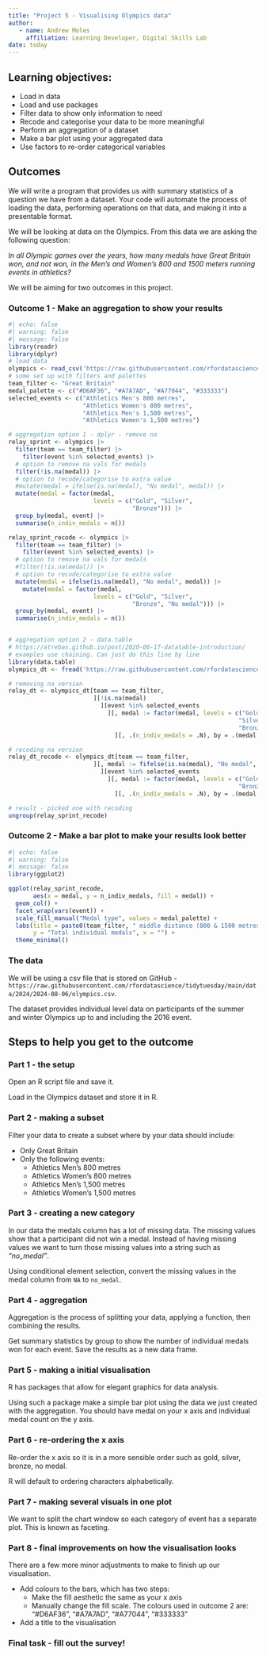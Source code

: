 ```yaml
---
title: "Project 5 - Visualising Olympics data"
author:
   - name: Andrew Moles
     affiliation: Learning Developer, Digital Skills Lab
date: today
---
```


## Learning objectives:
- Load in data
- Load and use packages
- Filter data to show only information to need
- Recode and categorise your data to be more meaningful
- Perform an aggregation of a dataset
- Make a bar plot using your aggregated data
- Use factors to re-order categorical variables

## Outcomes

We will write a program that provides us with summary statistics of a question we have from a dataset. Your code will automate the process of loading the data, performing operations on that data, and making it into a presentable format. 

We will be looking at data on the Olympics. From this data we are asking the following question: 

*In all Olympic games over the years, how many medals have Great Britain won, and not won, in the Men's and Women's 800 and 1500 meters running events in athletics?*

We will be aiming for two outcomes in this project. 

### Outcome 1 - Make an aggregation to show your results

```r
#| echo: false
#| warning: false
#| message: false
library(readr)
library(dplyr)
# load data
olympics <- read_csv('https://raw.githubusercontent.com/rfordatascience/tidytuesday/main/data/2024/2024-08-06/olympics.csv')
# some set up with filters and palettes
team_filter <- "Great Britain"
medal_palette <- c("#D6AF36", "#A7A7AD", "#A77044", "#333333")
selected_events <- c("Athletics Men's 800 metres", 
                     "Athletics Women's 800 metres", 
                     "Athletics Men's 1,500 metres", 
                     "Athletics Women's 1,500 metres")

# aggregation option 1 - dplyr - remove na
relay_sprint <- olympics |>
  filter(team == team_filter) |>
    filter(event %in% selected_events) |>
  # option to remove na vals for medals
  filter(!is.na(medal)) |>
  # option to recode/categorise to extra value
  #mutate(medal = ifelse(is.na(medal), "No medal", medal)) |>
  mutate(medal = factor(medal, 
                        levels = c("Gold", "Silver", 
                                   "Bronze"))) |>
  group_by(medal, event) |>
  summarise(n_indiv_medals = n())

relay_sprint_recode <- olympics |>
  filter(team == team_filter) |>
    filter(event %in% selected_events) |>
  # option to remove na vals for medals
  #filter(!is.na(medal)) |>
  # option to recode/categorise to extra value
  mutate(medal = ifelse(is.na(medal), "No medal", medal)) |>
    mutate(medal = factor(medal, 
                        levels = c("Gold", "Silver", 
                                   "Bronze", "No medal"))) |>
  group_by(medal, event) |>
  summarise(n_indiv_medals = n())


# aggregation option 2 - data.table
# https://atrebas.github.io/post/2020-06-17-datatable-introduction/
# examples use chaining. Can just do this line by line
library(data.table)
olympics_dt <- fread('https://raw.githubusercontent.com/rfordatascience/tidytuesday/main/data/2024/2024-08-06/olympics.csv')

# removing na version
relay_dt <- olympics_dt[team == team_filter, 
                        ][!is.na(medal)
                          ][event %in% selected_events
                            ][, medal := factor(medal, levels = c("Gold", 
                                                                 "Silver", 
                                                                 "Bronze"))
                              ][, .(n_indiv_medals = .N), by = .(medal, event)]

# recoding na version
relay_dt_recode <- olympics_dt[team == team_filter, 
                        ][, medal := fifelse(is.na(medal), "No medal", medal)
                          ][event %in% selected_events
                            ][, medal := factor(medal, levels = c("Gold", "Silver", 
                                                                 "Bronze", "No medal"))
                              ][, .(n_indiv_medals = .N), by = .(medal, event)]

# result - picked one with recoding
ungroup(relay_sprint_recode)
```


### Outcome 2 - Make a bar plot to make your results look better


```r
#| echo: false
#| warning: false
#| message: false
library(ggplot2)

ggplot(relay_sprint_recode,
       aes(x = medal, y = n_indiv_medals, fill = medal)) +
  geom_col() +
  facet_wrap(vars(event)) +
  scale_fill_manual("Medal type", values = medal_palette) +
  labs(title = paste0(team_filter, " middle distance (800 & 1500 metres) medals at all Olympics"),
       y = "Total individual medals", x = "") +
  theme_minimal()
```


### The data

We will be using a csv file that is stored on GitHub - `https://raw.githubusercontent.com/rfordatascience/tidytuesday/main/data/2024/2024-08-06/olympics.csv`. 

The dataset provides individual level data on participants of the summer and winter Olympics up to and including the 2016 event. 

## Steps to help you get to the outcome

### Part 1 - the setup
Open an R script file and save it.  

Load in the Olympics dataset and store it in R. 

### Part 2 - making a subset
Filter your data to create a subset where by your data should include:

- Only Great Britain  
- Only the following events:
  * Athletics Men's 800 metres
  * Athletics Women's 800 metres
  * Athletics Men's 1,500 metres
  * Athletics Women's 1,500 metres

### Part 3 - creating a new category
In our data the medals column has a lot of missing data. The missing values show that a participant did not win a medal. Instead of having missing values we want to turn those missing values into a string such as *"no_medal"*. 

Using conditional element selection, convert the missing values in the medal column from `NA` to `no_medal`. 

### Part 4 - aggregation
Aggregation is the process of splitting your data, applying a function, then combining the results. 

Get summary statistics by group to show the number of individual medals won for each event. Save the results as a new data frame. 

### Part 5 - making a initial visualisation
R has packages that allow for elegant graphics for data analysis. 

Using such a package make a simple bar plot using the data we just created with the aggregation. You should have medal on your x axis and individual medal count on the y axis. 

### Part 6 - re-ordering the x axis
Re-order the x axis so it is in a more sensible order such as gold, silver, bronze, no medal. 

R will default to ordering characters alphabetically. 

### Part 7 - making several visuals in one plot
We want to split the chart window so each category of event has a separate plot. This is known as faceting. 

### Part 8 - final improvements on how the visualisation looks
There are a few more minor adjustments to make to finish up our visualisation. 

- Add colours to the bars, which has two steps: 
  * Make the fill aesthetic the same as your x axis
  * Manually change the fill scale. The colours used in outcome 2 are: "#D6AF36", "#A7A7AD", "#A77044", "#333333"
- Add a title to the visualisation

### Final task - fill out the survey!


